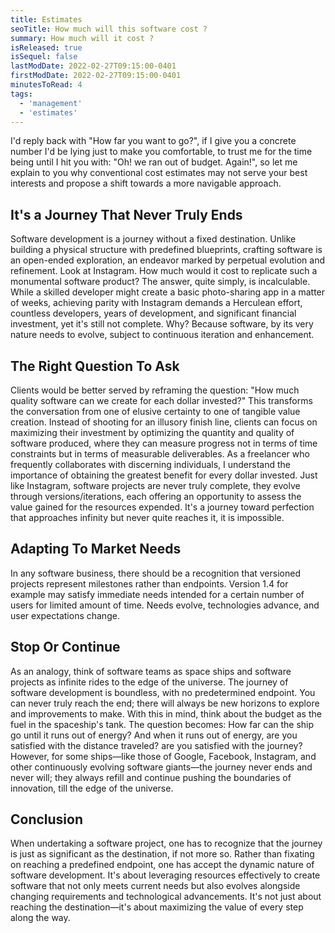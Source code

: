 ```yaml
---
title: Estimates
seoTitle: How much will this software cost ?
summary: How much will it cost ?
isReleased: true
isSequel: false
lastModDate: 2022-02-27T09:15:00-0401
firstModDate: 2022-02-27T09:15:00-0401
minutesToRead: 4
tags:
  - 'management'
  - 'estimates'
---
```

<C>
I'd reply back with "How far you want to go?", if I give you a concrete number I'd be lying just to make you comfortable, to trust me for the time being until I hit you with: "Oh! we ran out of budget. Again!", so let me explain to you why conventional cost estimates may not serve your best interests and propose a shift towards a more navigable approach.
</C>

<MDXImage src="https://github-production-user-asset-6210df.s3.amazonaws.com/126174609/326517183-ff3e0dad-d121-4eb7-807a-32eafd23d133.jpg?X-Amz-Algorithm=AWS4-HMAC-SHA256&X-Amz-Credential=AKIAVCODYLSA53PQK4ZA%2F20240429%2Fus-east-1%2Fs3%2Faws4_request&X-Amz-Date=20240429T164037Z&X-Amz-Expires=300&X-Amz-Signature=96d6c9a1905162b12327a2770ee33570a5af0b7a9d5030f8e076726afba01667&X-Amz-SignedHeaders=host&actor_id=126174609&key_id=0&repo_id=738855328"/>


<H2>It's a Journey That Never Truly Ends</H2>
<C>
Software development is a journey without a fixed destination. Unlike building a physical structure with predefined blueprints, crafting software is an open-ended exploration, an endeavor marked by perpetual evolution and refinement.
</C>
<C>
Look at Instagram. How much would it cost to replicate such a monumental software product? The answer, quite simply, is incalculable. While a skilled developer might create a basic photo-sharing app in a matter of weeks, achieving parity with Instagram demands a Herculean effort, countless developers, years of development, and significant financial investment, yet it's still not complete. Why? Because software, by its very nature needs to evolve, subject to continuous iteration and enhancement.
</C>
<H2>The Right Question To Ask</H2>
<C>
Clients would be better served by reframing the question: "How much <L href="/blog/software-quality">quality</L> software can we create for each dollar invested?" This transforms the conversation from one of elusive certainty to one of tangible value creation. Instead of shooting for an illusory finish line, clients can focus on maximizing their investment by optimizing the quantity and quality of software produced, where they can measure progress not in terms of time constraints but in terms of <L href="/services/glossary#ticket-system">measurable</L> <L href="/blog/management-skill-issues#conclusion">deliverables.</L>

</C>
<C>
As a freelancer who frequently collaborates with discerning individuals, I understand the importance of obtaining the greatest benefit for every dollar invested. Just like Instagram, software projects are never truly complete, they evolve through versions/iterations, each offering an opportunity to assess the value gained for the resources expended. It's a journey toward perfection that approaches infinity but never quite reaches it, it is impossible.
</C>

<H2>Adapting To Market Needs</H2>
<C>
In any software business, there should be a recognition that versioned projects represent milestones rather than endpoints. Version 1.4 for example may satisfy immediate needs intended for a certain number of users for limited amount of time. Needs evolve, technologies advance, and user expectations change. 
</C>




<H2 id="stop-or-continue">Stop Or Continue</H2>
<C>
As an analogy, think of software teams as space ships and software projects as infinite rides to the edge of the universe. The journey of software development is boundless, with no predetermined endpoint. You can never truly reach the end; there will always be new horizons to explore and improvements to make.
With this in mind, think about the budget as the fuel in the spaceship's tank. The question becomes: How far can the ship go until it runs out of energy? And when it runs out of energy, are you satisfied with the distance traveled? are you satisfied with the journey? However, for some ships—like those of Google, Facebook, Instagram, and other continuously evolving software giants—the journey never ends and never will; they always refill and continue pushing the boundaries of innovation, till the edge of the universe.
</C>

<H2>Conclusion</H2>
<C>
When undertaking a software project, one has to recognize that the journey is just as significant as the destination, if not more so. Rather than fixating on reaching a predefined endpoint, one has accept the dynamic nature of software development. It's about leveraging resources effectively to create software that not only meets current needs but also evolves alongside changing requirements and technological advancements.
</C>
<C>
It's not just about reaching the destination—it's about maximizing the value of every step along the way.
</C>
